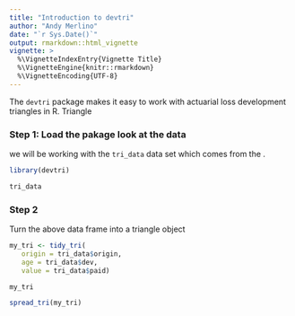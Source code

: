 ```yaml
---
title: "Introduction to devtri"
author: "Andy Merlino"
date: "`r Sys.Date()`"
output: rmarkdown::html_vignette
vignette: >
  %\VignetteIndexEntry{Vignette Title}
  %\VignetteEngine{knitr::rmarkdown}
  %\VignetteEncoding{UTF-8}
---
```


The `devtri` package makes it easy to work with actuarial loss development triangles in R.  Triangle

### Step 1: Load the pakage look at the data

we will be working with the `tri_data` data set which comes from the \code{devtri}.

```r
library(devtri)

tri_data
```

### Step 2

Turn the above data frame into a triangle object

```r
my_tri <- tidy_tri(
   origin = tri_data$origin,
   age = tri_data$dev,
   value = tri_data$paid)

my_tri
```

```r
spread_tri(my_tri)
```
